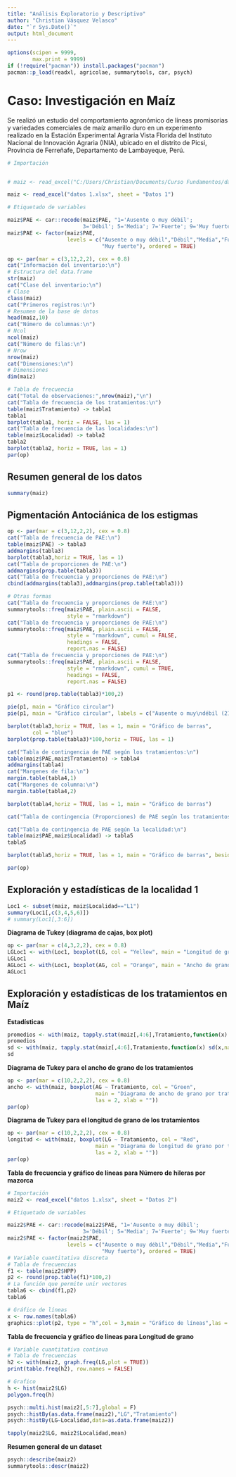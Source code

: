 ```yaml
---
title: "Análisis Exploratorio y Descriptivo"
author: "Christian Vásquez Velasco"
date: "`r Sys.Date()`"
output: html_document
---
```


```r
options(scipen = 9999,
        max.print = 9999)
if (!require("pacman")) install.packages("pacman")
pacman::p_load(readxl, agricolae, summarytools, car, psych)
```

# Caso: Investigación en Maíz

Se realizó un estudio del comportamiento agronómico de líneas promisorias y variedades comerciales de maíz amarillo duro en un experimento realizado en la Estación Experimental Agraria Vista Florida del Instituto Nacional de Innovación Agraria (INIA), ubicado en el distrito de Picsi, Provincia de Ferreñafe, Departamento de Lambayeque, Perú.

```r

# Importación


# maiz <- read_excel("C:/Users/Christian/Documents/Curso Fundamentos/datos 1.xlsx", sheet = "Datos 1")

maiz <- read_excel("datos 1.xlsx", sheet = "Datos 1")

# Etiquetado de variables

maiz$PAE <- car::recode(maiz$PAE, "1='Ausente o muy débil';
                        3='Débil'; 5='Media'; 7='Fuerte'; 9='Muy fuerte'")
maiz$PAE <- factor(maiz$PAE,
                   levels = c("Ausente o muy débil","Débil","Media","Fuerte",
                              "Muy fuerte"), ordered = TRUE)

```
 
```r
op <- par(mar = c(3,12,2,2), cex = 0.8)
cat("Información del inventario:\n")
# Estructura del data.frame
str(maiz)
cat("Clase del inventario:\n")
# Clase
class(maiz)
cat("Primeros registros:\n")
# Resumen de la base de datos
head(maiz,10)
cat("Número de columnas:\n")
# Ncol
ncol(maiz)
cat("Número de filas:\n")
# Nrow
nrow(maiz)
cat("Dimensiones:\n")
# Dimensiones
dim(maiz)

# Tabla de frecuencia
cat("Total de observaciones:",nrow(maiz),"\n")
cat("Tabla de frecuencia de los tratamientos:\n")
table(maiz$Tratamiento) -> tabla1
tabla1
barplot(tabla1, horiz = FALSE, las = 1)
cat("Tabla de frecuencia de las localidades:\n")
table(maiz$Localidad) -> tabla2
tabla2
barplot(tabla2, horiz = TRUE, las = 1)
par(op)
```

## Resumen general de los datos
```r
summary(maiz)
```
## Pigmentación Antociánica de los estigmas

```r
op <- par(mar = c(3,12,2,2), cex = 0.8)
cat("Tabla de frecuencia de PAE:\n")
table(maiz$PAE) -> tabla3
addmargins(tabla3)
barplot(tabla3,horiz = TRUE, las = 1)
cat("Tabla de proporciones de PAE:\n")
addmargins(prop.table(tabla3))
cat("Tabla de frecuencia y proporciones de PAE:\n")
cbind(addmargins(tabla3),addmargins(prop.table(tabla3)))

# Otras formas
cat("Tabla de frecuencia y proporciones de PAE:\n")
summarytools::freq(maiz$PAE, plain.ascii = FALSE,
                   style = "rmarkdown")
cat("Tabla de frecuencia y proporciones de PAE:\n")
summarytools::freq(maiz$PAE, plain.ascii = FALSE,
                   style = "rmarkdown", cumul = FALSE,
                   headings = FALSE,
                   report.nas = FALSE)
cat("Tabla de frecuencia y proporciones de PAE:\n")
summarytools::freq(maiz$PAE, plain.ascii = FALSE,
                   style = "rmarkdown", cumul = TRUE,
                   headings = FALSE,
                   report.nas = FALSE)

p1 <- round(prop.table(tabla3)*100,2)

pie(p1, main = "Gráfico circular")
pie(p1, main = "Gráfico circular", labels = c("Ausente o muy\ndébil (21.71 %)","Débil (39.69 %)","Media (22.5 %)","Fuerte (16.09 %)","Muy fuerte\n(0 %)"))

barplot(tabla3,horiz = TRUE, las = 1, main = "Gráfico de barras",
        col = "blue")
barplot(prop.table(tabla3)*100,horiz = TRUE, las = 1)

cat("Tabla de contingencia de PAE según los tratamientos:\n")
table(maiz$PAE,maiz$Tratamiento) -> tabla4
addmargins(tabla4)
cat("Margenes de fila:\n")
margin.table(tabla4,1)
cat("Margenes de columna:\n")
margin.table(tabla4,2)

barplot(tabla4,horiz = TRUE, las = 1, main = "Gráfico de barras")

cat("Tabla de contingencia (Proporciones) de PAE según los tratamientos:\n")

cat("Tabla de contingencia de PAE según la localidad:\n")
table(maiz$PAE,maiz$Localidad) -> tabla5
tabla5

barplot(tabla5,horiz = TRUE, las = 1, main = "Gráfico de barras", beside = T)

par(op)
```

## Exploración y estadísticas de la localidad 1

```r

Loc1 <- subset(maiz, maiz$Localidad=="L1")
summary(Loc1[,c(3,4,5,6)])
# summary(Loc1[,3:6])
```

**Diagrama de Tukey (diagrama de cajas, box plot)**

```r
op <- par(mar = c(4,3,2,2), cex = 0.8)
LGLoc1 <- with(Loc1, boxplot(LG, col = "Yellow", main = "Longitud de grano"))
LGLoc1
AGLoc1 <- with(Loc1, boxplot(AG, col = "Orange", main = "Ancho de grano"))
AGLoc1
```

## Exploración y estadísticas de los tratamientos en Maíz

**Estadísticas**

```r
promedios <- with(maiz, tapply.stat(maiz[,4:6],Tratamiento,function(x) mean(x,na.rm = TRUE)))
promedios
sd <- with(maiz, tapply.stat(maiz[,4:6],Tratamiento,function(x) sd(x,na.rm = TRUE)))
sd
```

**Diagrama de Tukey para el ancho de grano de los tratamientos**

```r
op <- par(mar = c(10,2,2,2), cex = 0.8)
ancho <- with(maiz, boxplot(AG ~ Tratamiento, col = "Green",
                            main = "Diagrama de ancho de grano por tratamiento",
                            las = 2, xlab = ""))
par(op)
```

**Diagrama de Tukey para el longitud de grano de los tratamientos**

```r
op <- par(mar = c(10,2,2,2), cex = 0.8)
longitud <- with(maiz, boxplot(LG ~ Tratamiento, col = "Red",
                            main = "Diagrama de longitud de grano por tratamiento",
                            las = 2, xlab = ""))
par(op)
```

**Tabla de frecuencia y gráfico de líneas para Número de hileras por mazorca**

```r

# Importación
maiz2 <- read_excel("datos 1.xlsx", sheet = "Datos 2")

# Etiquetado de variables

maiz2$PAE <- car::recode(maiz2$PAE, "1='Ausente o muy débil';
                        3='Débil'; 5='Media'; 7='Fuerte'; 9='Muy fuerte'")
maiz2$PAE <- factor(maiz2$PAE,
                   levels = c("Ausente o muy débil","Débil","Media","Fuerte",
                              "Muy fuerte"), ordered = TRUE)
# Variable cuantitativa discreta
# Tabla de frecuencias
f1 <- table(maiz2$HPP)
p2 <- round(prop.table(f1)*100,2)
# La función que permite unir vectores
tabla6 <- cbind(f1,p2)
tabla6

# Gráfico de líneas
x <- row.names(tabla6)
graphics::plot(p2, type = "h",col = 3,main = "Gráfico de líneas",las = 2)
```

**Tabla de frecuencia y gráfico de líneas para Longitud de grano**

```r

# Variable cuantitativa continua
# Tabla de frecuencias
h2 <- with(maiz2, graph.freq(LG,plot = TRUE))
print(table.freq(h2), row.names = FALSE)

# Grafico
h <- hist(maiz2$LG)
polygon.freq(h)

psych::multi.hist(maiz2[,5:7],global = F)
psych::histBy(as.data.frame(maiz2),"LG","Tratamiento")
psych::histBy(LG~Localidad,data=as.data.frame(maiz2))

tapply(maiz2$LG, maiz2$Localidad,mean)
```

**Resumen general de un dataset**

```r

psych::describe(maiz2)
summarytools::descr(maiz2)
```